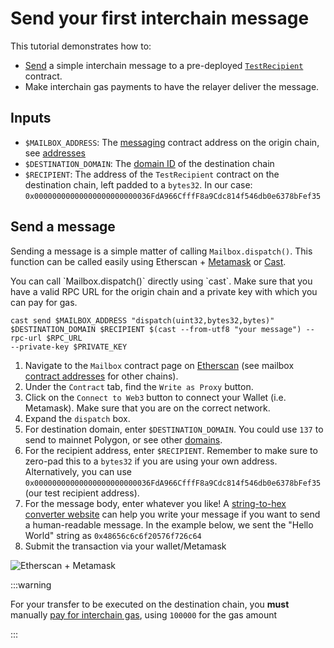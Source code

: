 
# Send your first interchain message

This tutorial demonstrates how to:

* [Send](./reference/messaging/send.mdx) a simple interchain message to a pre-deployed [`TestRecipient`](https://github.com/hyperlane-xyz/hyperlane-monorepo/blob/main/solidity/contracts/test/TestRecipient.sol) contract.
* Make interchain gas payments to have the relayer deliver the message.

## Inputs

* `$MAILBOX_ADDRESS`: The [messaging](./protocol/mailbox.mdx) contract address on the origin chain, see [addresses](./reference/contract-addresses.mdx)
* `$DESTINATION_DOMAIN`: The [domain ID](./reference/domains) of the destination chain
* `$RECIPIENT`: The address of the `TestRecipient` contract on the destination chain, left padded to a `bytes32`. In our case: `0x00000000000000000000000036FdA966CfffF8a9Cdc814f546db0e6378bFef35`

## Send a message

Sending a message is a simple matter of calling `Mailbox.dispatch()`. This function can be called easily using Etherscan + [Metamask](https://metamask.io/) or [Cast](https://book.getfoundry.sh/cast/).


<Tabs>
  <TabItem value="cast" label="Cast">
    You can call `Mailbox.dispatch()` directly using `cast`. Make sure that you have a valid RPC URL for the origin chain and a private key with which you can pay for gas.

```shell
cast send $MAILBOX_ADDRESS "dispatch(uint32,bytes32,bytes)" $DESTINATION_DOMAIN $RECIPIENT $(cast --from-utf8 "your message") --rpc-url $RPC_URL
--private-key $PRIVATE_KEY
```

  </TabItem>
  <TabItem value="metamask" label="Etherscan + Metamask" default>
    
1. Navigate to the `Mailbox` contract page on [Etherscan](https://etherscan.io/address/0x35231d4c2D8B8ADcB5617A638A0c4548684c7C70) (see mailbox [contract addresses](./reference/contract-addresses.mdx) for other chains).
2. Under the `Contract` tab, find the `Write as Proxy` button.
3. Click on the `Connect to Web3` button to connect your Wallet (i.e. Metamask). Make sure that you are on the correct network.
4. Expand the `dispatch` box.
5. For destination domain, enter `$DESTINATION_DOMAIN`. You could use `137` to send to mainnet Polygon, or see other [domains](./reference/domains). 
6. For the recipient address, enter `$RECIPIENT`. Remember to make sure to zero-pad this to a `bytes32` if you are using your own address. Alternatively, you can use `0x00000000000000000000000036FdA966CfffF8a9Cdc814f546db0e6378bFef35` (our test recipient address).
7. For the message body, enter whatever you like! A [string-to-hex converter website](https://dencode.com/en/string/hex) can help you write your message if you want to send a human-readable message. In the example below, we sent the "Hello World" string as `0x48656c6c6f20576f726c64`
8. Submit the transaction via your wallet/Metamask

![Etherscan + Metamask](../static/img/etherscanmetamask.png)
  </TabItem>
</Tabs>

:::warning

For your transfer to be executed on the destination chain, you **must** manually [pay for interchain gas](./guides/IGP/manually-paying-interchain-gas.mdx), using `100000` for the gas amount

:::